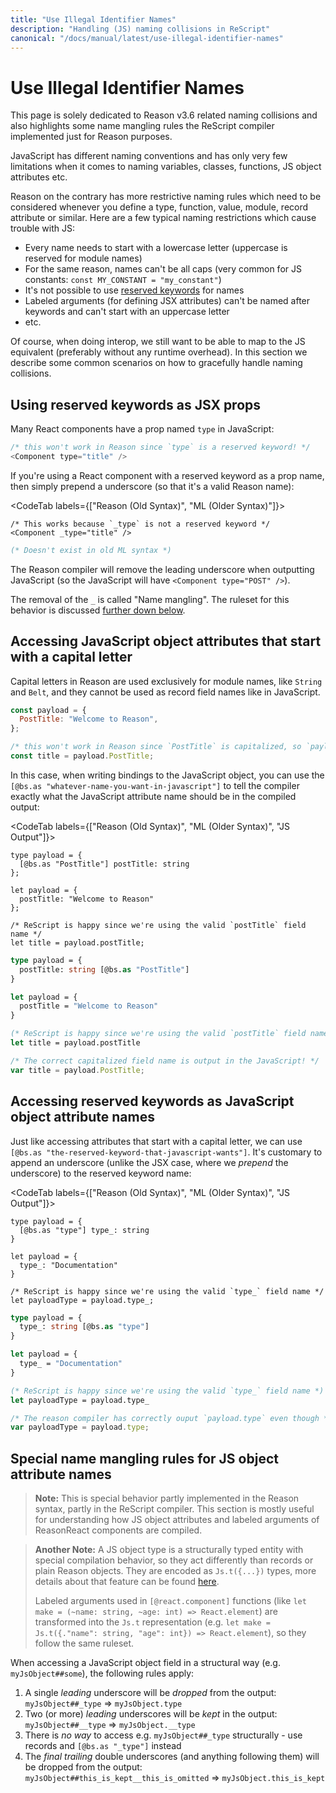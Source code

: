 ```yaml
---
title: "Use Illegal Identifier Names"
description: "Handling (JS) naming collisions in ReScript"
canonical: "/docs/manual/latest/use-illegal-identifier-names"
---
```


# Use Illegal Identifier Names

<Warn>

This page is solely dedicated to Reason v3.6 related naming collisions and also highlights some name mangling rules the ReScript compiler implemented just for Reason purposes.

</Warn>

JavaScript has different naming conventions and has only very few limitations when it comes to naming variables, classes, functions, JS object attributes etc.

Reason on the contrary has more restrictive naming rules which need to be considered whenever you define a type, function, value, module, record attribute or similar. Here are a few typical naming restrictions which cause trouble with JS:

- Every name needs to start with a lowercase letter (uppercase is reserved for module names)
- For the same reason, names can't be all caps (very common for JS constants: `const MY_CONSTANT = "my_constant"`)
- It's not possible to use [reserved keywords](/docs/manual/latest/reserved-keywords) for names
- Labeled arguments (for defining JSX attributes) can't be named after keywords and can't start with an uppercase letter
- etc.

Of course, when doing interop, we still want to be able to map to the JS equivalent (preferably without any runtime overhead). In this section we describe some common scenarios on how to gracefully handle naming collisions.

## Using reserved keywords as JSX props

Many React components have a prop named `type` in JavaScript:

```js
/* this won't work in Reason since `type` is a reserved keyword! */
<Component type="title" />
```

If you're using a React component with a reserved keyword as a prop name, then simply prepend a underscore (so that it's a valid Reason name):

<CodeTab labels={["Reason (Old Syntax)", "ML (Older Syntax)"]}>

```re
/* This works because `_type` is not a reserved keyword */
<Component _type="title" />
```

```ml
(* Doesn't exist in old ML syntax *)
```

</CodeTab>

The Reason compiler will remove the leading underscore when outputting JavaScript (so the JavaScript will have `<Component type="POST" />`).

The removal of the `_` is called "Name mangling". The ruleset for this behavior is discussed [further down below](#special-name-mangling-rules-for-js-object-attribute-names).

## Accessing JavaScript object attributes that start with a capital letter

Capital letters in Reason are used exclusively for module names, like `String` and `Belt`, and they cannot be used as record field names like in JavaScript.

```js
const payload = {
  PostTitle: "Welcome to Reason",
};

/* this won't work in Reason since `PostTitle` is capitalized, so `paylod.PostTitle` would break */
const title = payload.PostTitle;
```

In this case, when writing bindings to the JavaScript object, you can use the `[@bs.as "whatever-name-you-want-in-javascript"]` to tell the compiler exactly what the JavaScript attribute name should be in the compiled output:

<CodeTab labels={["Reason (Old Syntax)", "ML (Older Syntax)", "JS Output"]}>

```re
type payload = {
  [@bs.as "PostTitle"] postTitle: string
};

let payload = {
  postTitle: "Welcome to Reason"
};

/* ReScript is happy since we're using the valid `postTitle` field name */
let title = payload.postTitle;
```

```ml
type payload = {
  postTitle: string [@bs.as "PostTitle"]
}

let payload = {
  postTitle = "Welcome to Reason"
}

(* ReScript is happy since we're using the valid `postTitle` field name *)
let title = payload.postTitle
```

```js
/* The correct capitalized field name is output in the JavaScript! */
var title = payload.PostTitle;
```

</CodeTab>

## Accessing reserved keywords as JavaScript object attribute names

Just like accessing attributes that start with a capital letter, we can use `[@bs.as "the-reserved-keyword-that-javascript-wants"]`. It's customary to append an underscore (unlike the JSX case, where we _prepend_ the underscore) to the reserved keyword name:

<CodeTab labels={["Reason (Old Syntax)", "ML (Older Syntax)", "JS Output"]}>

```re
type payload = {
  [@bs.as "type"] type_: string
}

let payload = {
  type_: "Documentation"
}

/* ReScript is happy since we're using the valid `type_` field name */
let payloadType = payload.type_;
```

```ml
type payload = {
  type_: string [@bs.as "type"]
}

let payload = {
  type_ = "Documentation"
}

(* ReScript is happy since we're using the valid `type_` field name *)
let payloadType = payload.type_
```

```js
/* The reason compiler has correctly ouput `payload.type` even though *we* called the field `type_` */
var payloadType = payload.type;
```

</CodeTab>

## Special name mangling rules for JS object attribute names

> **Note:** This is special behavior partly implemented in the Reason syntax, partly in the ReScript compiler. This section is mostly useful for understanding how JS object attributes and labeled arguments of ReasonReact components are compiled.

> **Another Note:** A JS object type is a structurally typed entity with special compilation behavior, so they act differently than records or plain Reason objects. They are encoded as `Js.t({...})` types, more details about that feature can be found [here](http://localhost:3000/docs/reason-compiler/latest/object-2#actual-solution).
>
> Labeled arguments used in `[@react.component]` functions (like `let make = (~name: string, ~age: int) => React.element`) are transformed into the `Js.t` representation (e.g. `let make = Js.t({."name": string, "age": int}) => React.element`), so they follow the same ruleset.

When accessing a JavaScript object field in a structural way (e.g. `myJsObject##some`), the following rules apply:

1. A single _leading_ underscore will be _dropped_ from the output: `myJsObject##_type` => `myJsObject.type`
1. Two (or more) _leading_ underscores will be _kept_ in the output: `myJsObject##__type` => `myJsObject.__type`
1. There is _no way_ to access e.g. `myJsObject##_type` structurally - use records and `[@bs.as "_type"]` instead
1. The _final trailing_ double underscores (and anything following them) will be dropped from the output: `myJsObject##this_is_kept__this_is_omitted` => `myJsObject.this_is_kept`
